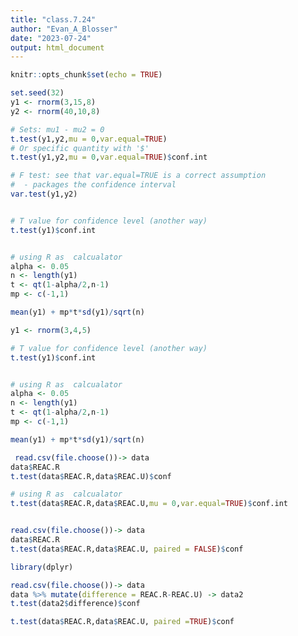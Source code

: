 ---
title: "class.7.24"
author: "Evan_A_Blosser"
date: "2023-07-24"
output: html_document
---

```{r setup, include=FALSE}
knitr::opts_chunk$set(echo = TRUE)
```




```{r}
set.seed(32)
y1 <- rnorm(3,15,8)
y2 <- rnorm(40,10,8)

# Sets: mu1 - mu2 = 0 
t.test(y1,y2,mu = 0,var.equal=TRUE)
# Or specific quantity with '$'
t.test(y1,y2,mu = 0,var.equal=TRUE)$conf.int

# F test: see that var.equal=TRUE is a correct assumption
#  - packages the confidence interval
var.test(y1,y2)


# T value for confidence level (another way)
t.test(y1)$conf.int


# using R as  calcualator
alpha <- 0.05
n <- length(y1)
t <- qt(1-alpha/2,n-1)
mp <- c(-1,1)

mean(y1) + mp*t*sd(y1)/sqrt(n)

```



```{r}
y1 <- rnorm(3,4,5)

# T value for confidence level (another way)
t.test(y1)$conf.int


# using R as  calcualator
alpha <- 0.05
n <- length(y1)
t <- qt(1-alpha/2,n-1)
mp <- c(-1,1)

mean(y1) + mp*t*sd(y1)/sqrt(n)

```

```{r}
 read.csv(file.choose())-> data
data$REAC.R
t.test(data$REAC.R,data$REAC.U)$conf

# using R as  calcualator
t.test(data$REAC.R,data$REAC.U,mu = 0,var.equal=TRUE)$conf.int


read.csv(file.choose())-> data
data$REAC.R
t.test(data$REAC.R,data$REAC.U, paired = FALSE)$conf
```

```{r}
library(dplyr)

read.csv(file.choose())-> data
data %>% mutate(difference = REAC.R-REAC.U) -> data2
t.test(data2$difference)$conf

t.test(data$REAC.R,data$REAC.U, paired =TRUE)$conf
```

